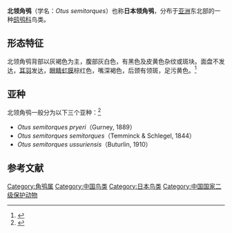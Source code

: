 {{speciesbox
| name =北领角鸮
| image = リュウキュウオオコノハズク.jpg
| image_caption = [[冲绳岛|冲绳岛]]的一只北领角鸮（''Otus semitorques pryeri''）
| status = LC
| status_system = IUCN3.1
| status_ref = <ref name=IUCN>BirdLife International （2014）. [http://www.iucnredlist.org/details/61859151/0 ''Otus semitorques''] {{Wayback|url=http://www.iucnredlist.org/details/61859151/0 |date=20180919124112 }}. The IUCN Red List of Threatened Species. Version 2014.3</ref>
| genus = Otus
| species = semitorques
| authority = [[康拉德·雅各·特明克|Temminck]] & [[赫爾曼·施萊格爾|Schlegel]]，1844
}}
'''北领角鸮'''（学名：''Otus semitorques''）也称'''日本领角鸮'''，分布于[[亚洲|亚洲]]东北部的一种[[鸱鸮科|鸱鸮科]]鸟类。
==形态特征==
北领角鸮背部以灰褐色为主，腹部灰白色，有黑色及皮黄色杂纹或斑块。面盘不发达，[[耳羽|耳羽]]发达，[[眼睛|眼睛]][[虹膜|虹膜]]棕红色，嘴深褐色，后颈有领斑，足污黄色。<ref>{{cite journal |author1=章叔岩，郭瑞，程樟峰，翁东明 |title=浙江省鸟类新纪录——日本领角鸮 |journal=《四川动物》 |date=2015 |page=857 |url=https://www.ixueshu.com/document/62274b5aeb8d6e695b9082120db5c972318947a18e7f9386.html |accessdate=2021-03-20}}</ref>
==亚种==
北领角鸮一般分为以下三个亚种：<ref>{{ITIS|id=1063233|taxon=''Otus semitorques''}}</ref>
*''Otus semitorques pryeri''（Gurney, 1889）
*''Otus semitorques semitorques''（Temminck & Schlegel, 1844）	 
*''Otus semitorques ussuriensis''（Buturlin, 1910）

==参考文献==
{{reflist}}

{{Taxonbar|from=Q1272534}}
[[Category:角鸮属|Category:角鸮属]]
[[Category:中国鸟类|Category:中国鸟类]]
[[Category:日本鸟类|Category:日本鸟类]]
[[Category:中国国家二级保护动物|Category:中国国家二级保护动物]]